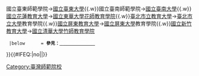 {{Navbox
  |title      = {{flagicon|TWN}} [[師範學校|<span style="color:white;">臺灣師範院校</span>]]
  |titlestyle = background:#04AAC3;color:#FFFFFF;navbar:plain
  |abovestyle = background:#026675;color:#FFFFFF
  |belowstyle = background:#026675;color:#FFFFFF
  |groupstyle = background:#B3E5ED
  |name       = 臺灣師範院校
  |style      = width: 100%
  |group1     = 現存
  |list1      = {{臺灣師範院校/list}}
  |group2     = 改制
  |list2      = {{nowrap begin}}[[國立嘉義師範學院]]→[[國立嘉義大學]]師範學院{{.w}}國立臺東師範學院→[[國立臺東大學]]{{.w}}國立臺南師範學院→[[國立臺南大學]]{{.w}}[[國立花蓮教育大學]]→[[國立東華大學花師教育學院]]{{.w}}[[臺北市立大學博愛校區|臺北市立教育大學]]→[[臺北市立大學]]教育學院{{.w}}[[國立屏東大學民生校區|國立屏東教育大學]]→[[國立屏東大學]]教育學院{{.w}}</small>[[國立新竹教育大學]]→[[國立清華大學竹師教育學院]]{{nowrap end}}
  |below      = '''參見：'''[[台灣大專院校列表|<span style="color:white;">台灣大專院校列表</span>]]
}}<includeonly>{{#IFEQ:{{{cat}}}|no||[[Category:臺灣師範院校]]}}</includeonly><noinclude>{{Documentation}}</noinclude>